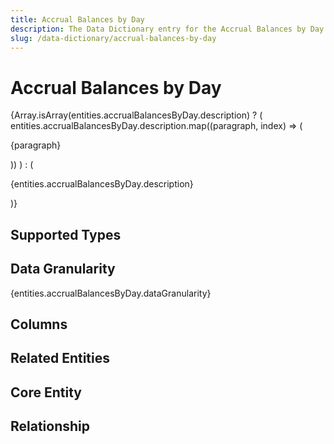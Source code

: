 ```yaml
---
title: Accrual Balances by Day
description: The Data Dictionary entry for the Accrual Balances by Day entity
slug: /data-dictionary/accrual-balances-by-day
---
```



# Accrual Balances by Day

{Array.isArray(entities.accrualBalancesByDay.description) ? (
entities.accrualBalancesByDay.description.map((paragraph, index) => (

<p key={index}>{paragraph}</p>
)) ) : (<p>{entities.accrualBalancesByDay.description}</p>
)}

## Supported Types

<SupportedTypesTable
  supportedTypes={entities.accrualBalancesByDay.supportedTypes}
/>

## Data Granularity

{entities.accrualBalancesByDay.dataGranularity}

## Columns

<ColumnsTable columns={entities.accrualBalancesByDay.columns} />

## Related Entities

<RelatedEntitiesList
  relatedEntities={entities.accrualBalancesByDay.relatedEntities}
/>

## Core Entity

<CoreEntityTable coreEntities={entities.accrualBalancesByDay.coreEntity} />

## Relationship

<RelationshipTable
  relationship={entities.accrualBalancesByDay.relationship}
  simple={true}
/>

